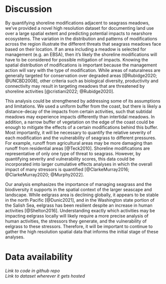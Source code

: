 # Discussion

By quantifying shoreline modifications adjacent to seagrass meadows, we've provided a novel high resolution dataset for documenting land use over a large spatial extent and predicting potential impacts to nearshore ecosystems. The variation in the distribution and patterns of modifications across the region illustrate the different threats that seagrass meadows face based on their location. If an area including a meadow is selected for management (e.g. an EBSA), then it's likely the shoreline modifications will have to be considered for possible mitigation of impacts. Knowing the spatial distribution of modifications is important because the management action will vary with the type of modification. While areas of naturalness are generally targeted for conservation over degraded areas [@Rubidge2020; @UNCBD2008], other criteria such as biological diversity, productivity and connectivity may result in targeting meadows that are threatened by shoreline activities [@cristiani2022; @Rubidge2020].

This analysis could be strengthened by addressing some of its assumptions and limitations. We used a uniform buffer from the coast, but there is likely a distance-decay of the impacts from certain activities, such that subtidal meadows may experience impacts differently than intertidal meadows. In addition, a narrow buffer of vegetation on the edge of the coast could be enough to mitigate the effects of a certain modifications behind this buffer. Most importantly, it will be necessary to quantify the relative severity of each modification and the vulnerability of seagrass to different pressures. For example, runoff from agricultural areas may be more damaging than runoff from residential areas [@Teck2010]. Shoreline modifications are representative of only one type of threat to seagrass. However, by quantifying severity and vulnerability scores, this data could be incorporated into larger cumulative effects analyses in which the overall impact of many stressors is quantified [@ClarkeMurray2016; @ClarkeMurray2020; @Murphy2022].  

Our analysis emphasizes the importance of managing seagrass and the biodiversity it supports in the spatial context of the larger seascape and landscape. While eelgrass area is declining globally, it appears to be stable in the north Pacific [@Dunic2021], and in the Washington state portion of the Salish Sea, eelgrass has been resilient despite an increase in human activities [@Shelton2016]. Understanding exactly which activities may be impacting eelgrass locally will likely require a more precise analysis of human activities, the stressors they generate, and the vulnerability of eelgrass to these stressors. Therefore, it will be important to continue to gather the high resolution spatial data that informs the initial stage of these analyses.


# Data availability
*Link to code in github repo*\
*Link to dataset wherever it gets hosted*
